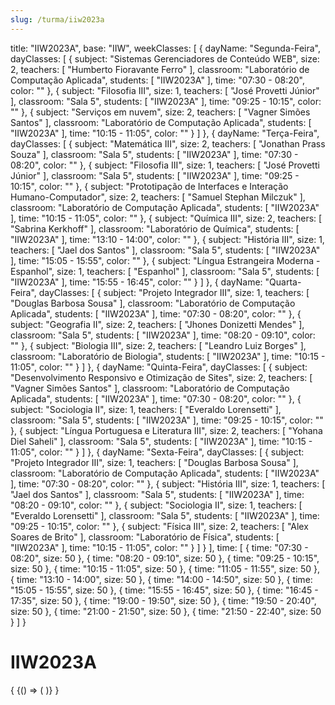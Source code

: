 ```yaml
---
slug: /turma/iiw2023a
---
```

  title: "IIW2023A",
  base: "IIW",
  weekClasses: [
    {
      dayName: "Segunda-Feira",
      dayClasses: [
        {
          subject: "Sistemas Gerenciadores de Conteúdo WEB",
          size: 2,
          teachers: [
            "Humberto Fioravante Ferro"
          ],
          classroom: "Laboratório de Computação Aplicada",
          students: [
            "IIW2023A"
          ],
          time: "07:30 - 08:20",
          color: ""
        },
        {
          subject: "Filosofia III",
          size: 1,
          teachers: [
            "José Provetti Júnior"
          ],
          classroom: "Sala 5",
          students: [
            "IIW2023A"
          ],
          time: "09:25 - 10:15",
          color: ""
        },
        {
          subject: "Serviços em nuvem",
          size: 2,
          teachers: [
            "Vagner Simões Santos"
          ],
          classroom: "Laboratório de Computação Aplicada",
          students: [
            "IIW2023A"
          ],
          time: "10:15 - 11:05",
          color: ""
        }
      ]
    },
    {
      dayName: "Terça-Feira",
      dayClasses: [
        {
          subject: "Matemática III",
          size: 2,
          teachers: [
            "Jonathan Prass Souza"
          ],
          classroom: "Sala 5",
          students: [
            "IIW2023A"
          ],
          time: "07:30 - 08:20",
          color: ""
        },
        {
          subject: "Filosofia III",
          size: 1,
          teachers: [
            "José Provetti Júnior"
          ],
          classroom: "Sala 5",
          students: [
            "IIW2023A"
          ],
          time: "09:25 - 10:15",
          color: ""
        },
        {
          subject: "Prototipação de Interfaces e Interação Humano-Computador",
          size: 2,
          teachers: [
            "Samuel Stephan Milczuk"
          ],
          classroom: "Laboratório de Computação Aplicada",
          students: [
            "IIW2023A"
          ],
          time: "10:15 - 11:05",
          color: ""
        },
        {
          subject: "Química III",
          size: 2,
          teachers: [
            "Sabrina Kerkhoff"
          ],
          classroom: "Laboratório de Química",
          students: [
            "IIW2023A"
          ],
          time: "13:10 - 14:00",
          color: ""
        },
        {
          subject: "História III",
          size: 1,
          teachers: [
            "Jael dos Santos"
          ],
          classroom: "Sala 5",
          students: [
            "IIW2023A"
          ],
          time: "15:05 - 15:55",
          color: ""
        },
        {
          subject: "Língua Estrangeira Moderna - Espanhol",
          size: 1,
          teachers: [
            "Espanhol"
          ],
          classroom: "Sala 5",
          students: [
            "IIW2023A"
          ],
          time: "15:55 - 16:45",
          color: ""
        }
      ]
    },
    {
      dayName: "Quarta-Feira",
      dayClasses: [
        {
          subject: "Projeto Integrador III",
          size: 1,
          teachers: [
            "Douglas Barbosa Sousa"
          ],
          classroom: "Laboratório de Computação Aplicada",
          students: [
            "IIW2023A"
          ],
          time: "07:30 - 08:20",
          color: ""
        },
        {
          subject: "Geografia II",
          size: 2,
          teachers: [
            "Jhones Donizetti Mendes"
          ],
          classroom: "Sala 5",
          students: [
            "IIW2023A"
          ],
          time: "08:20 - 09:10",
          color: ""
        },
        {
          subject: "Biologia III",
          size: 2,
          teachers: [
            "Leandro Luiz Borges"
          ],
          classroom: "Laboratório de Biologia",
          students: [
            "IIW2023A"
          ],
          time: "10:15 - 11:05",
          color: ""
        }
      ]
    },
    {
      dayName: "Quinta-Feira",
      dayClasses: [
        {
          subject: "Desenvolvimento Responsivo e Otimização de Sites",
          size: 2,
          teachers: [
            "Vagner Simões Santos"
          ],
          classroom: "Laboratório de Computação Aplicada",
          students: [
            "IIW2023A"
          ],
          time: "07:30 - 08:20",
          color: ""
        },
        {
          subject: "Sociologia II",
          size: 1,
          teachers: [
            "Everaldo Lorensetti"
          ],
          classroom: "Sala 5",
          students: [
            "IIW2023A"
          ],
          time: "09:25 - 10:15",
          color: ""
        },
        {
          subject: "Língua Portuguesa e Literatura III",
          size: 2,
          teachers: [
            "Yohana Diel Saheli"
          ],
          classroom: "Sala 5",
          students: [
            "IIW2023A"
          ],
          time: "10:15 - 11:05",
          color: ""
        }
      ]
    },
    {
      dayName: "Sexta-Feira",
      dayClasses: [
        {
          subject: "Projeto Integrador III",
          size: 1,
          teachers: [
            "Douglas Barbosa Sousa"
          ],
          classroom: "Laboratório de Computação Aplicada",
          students: [
            "IIW2023A"
          ],
          time: "07:30 - 08:20",
          color: ""
        },
        {
          subject: "História III",
          size: 1,
          teachers: [
            "Jael dos Santos"
          ],
          classroom: "Sala 5",
          students: [
            "IIW2023A"
          ],
          time: "08:20 - 09:10",
          color: ""
        },
        {
          subject: "Sociologia II",
          size: 1,
          teachers: [
            "Everaldo Lorensetti"
          ],
          classroom: "Sala 5",
          students: [
            "IIW2023A"
          ],
          time: "09:25 - 10:15",
          color: ""
        },
        {
          subject: "Física III",
          size: 2,
          teachers: [
            "Alex Soares de Brito"
          ],
          classroom: "Laboratório de Física",
          students: [
            "IIW2023A"
          ],
          time: "10:15 - 11:05",
          color: ""
        }
      ]
    }
  ],
  time: [
    {
      time: "07:30 - 08:20",
      size: 50
    },
    {
      time: "08:20 - 09:10",
      size: 50
    },
    {
      time: "09:25 - 10:15",
      size: 50
    },
    {
      time: "10:15 - 11:05",
      size: 50
    },
    {
      time: "11:05 - 11:55",
      size: 50
    },
    {
      time: "13:10 - 14:00",
      size: 50
    },
    {
      time: "14:00 - 14:50",
      size: 50
    },
    {
      time: "15:05 - 15:55",
      size: 50
    },
    {
      time: "15:55 - 16:45",
      size: 50
    },
    {
      time: "16:45 - 17:35",
      size: 50
    },
    {
      time: "19:00 - 19:50",
      size: 50
    },
    {
      time: "19:50 - 20:40",
      size: 50
    },
    {
      time: "21:00 - 21:50",
      size: 50
    },
    {
      time: "21:50 - 22:40",
      size: 50
    }
  ]
}

# IIW2023A

<div>
  {
    <BrowserOnly>
      {() => (
        <Grid
          title={data.title}
          weekClasses={data.weekClasses}
          time={data.time}
        />
      )}
    </BrowserOnly>
  }
</div>
